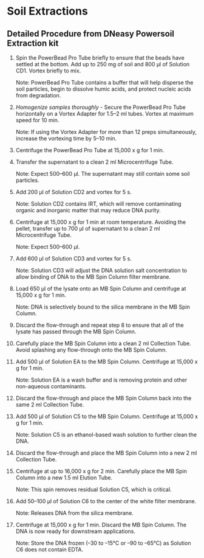 # Soil Extractions

## Detailed Procedure from DNeasy Powersoil Extraction kit

1. Spin the PowerBead Pro Tube briefly to ensure that the beads have settled at the bottom. Add up to 250 mg of soil and 800 µl of Solution CD1. Vortex briefly to mix.
      
      Note: PowerBead Pro Tube contains a buffer that will help disperse the soil particles, begin to dissolve humic acids, and protect nucleic acids from degradation.

2. *Homogenize samples thoroughly* - Secure the PowerBead Pro Tube horizontally on a Vortex Adapter for 1.5–2 ml tubes. Vortex at maximum speed for 10 min. 
     
      Note: If using the Vortex Adapter for more than 12 preps simultaneously, increase the vortexing time by 5–10 min.

3. Centrifuge the PowerBead Pro Tube at 15,000 x g for 1 min. 

4. Transfer the supernatant to a clean 2 ml Microcentrifuge Tube. 
      
      Note: Expect 500–600 µl. The supernatant may still contain some soil particles. 

5. Add 200 µl of Solution CD2 and vortex for 5 s. 
      
      Note: Solution CD2 contains IRT, which will remove contaminating organic and inorganic matter that may reduce DNA purity.

6. Centrifuge at 15,000 x g for 1 min at room temperature. Avoiding the pellet, transfer up to 700 µl of supernatant to a clean 2 ml Microcentrifuge Tube. 
      
      Note: Expect 500–600 µl. 

7. Add 600 µl of Solution CD3 and vortex for 5 s.
      
      Note: Solution CD3 will adjust the DNA solution salt concentration to allow binding of DNA to the MB Spin Column filter membrane.

8. Load 650 µl of the lysate onto an MB Spin Column and centrifuge at 15,000 x g for 1 min. 
      
      Note: DNA is selectively bound to the silica membrane in the MB Spin Column.

9. Discard the flow-through and repeat step 8 to ensure that all of the lysate has passed through the MB Spin Column. 

10. Carefully place the MB Spin Column into a clean 2 ml Collection Tube. Avoid splashing any flow-through onto the MB Spin Column. 

11. Add 500 µl of Solution EA to the MB Spin Column. Centrifuge at 15,000 x g for 1 min. 
     
     Note: Solution EA is a wash buffer and is removing protein and other non-aqueous contaminants. 

12. Discard the flow-through and place the MB Spin Column back into the same 2 ml Collection Tube. 

13. Add 500 µl of Solution C5 to the MB Spin Column. Centrifuge at 15,000 x g for 1 min. 
      
      Note: Solution C5 is an ethanol-based wash solution to further clean the DNA.

14. Discard the flow-through and place the MB Spin Column into a new 2 ml Collection Tube. 

15. Centrifuge at up to 16,000 x g for 2 min. Carefully place the MB Spin Column into a new 1.5 ml Elution Tube. 
      
      Note: This spin removes residual Solution C5, which is critical.

16. Add 50–100 µl of Solution C6 to the center of the white filter membrane. 
      
      Note: Releases DNA from the silica membrane.

17. Centrifuge at 15,000 x g for 1 min. Discard the MB Spin Column. The DNA is now ready for downstream applications. 
      
      Note: Store the DNA frozen (–30 to –15°C or –90 to –65°C) as Solution C6 does not contain EDTA. 